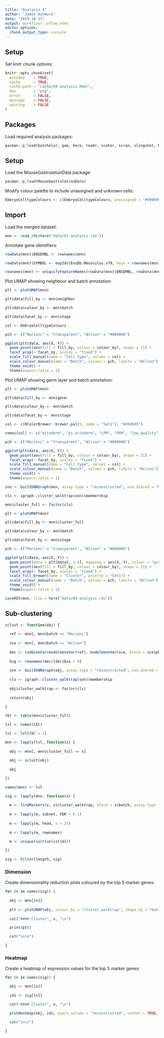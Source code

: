 ```yaml
---
title: "Analysis 4"
author: "James Ashmore"
date: "2019-10-23"
output: workflowr::wflow_html
editor_options:
  chunk_output_type: console
---
```


## Setup

Set knitr chunk options:

```r
knitr::opts_chunk$set(
  autodep    = TRUE,
  cache      = TRUE,
  cache.path = "cache/04-analysis.Rmd/",
  dev        = "png",
  error      = FALSE,
  message    = FALSE,
  warning    = FALSE
)
```

## Packages

Load required analysis packages:

```r
pacman::p_load(batchelor, gam, here, readr, scater, scran, slingshot, RColorBrewer, pheatmap, igraph, EnsDb.Mmusculus.v79)
```

## Setup

Load the MouseGastrulationData package:

```r
pacman::p_load(MouseGastrulationData)
```

Modify colour palette to include unassigned and unknown cells:

```r
EmbryoCelltypeColours <- c(EmbryoCelltypeColours, unassigned = "#999999", unknown = "#999999")
```

## Import

Load the merged dataset:

```r
mnn <- read_rds(here("data/02-analysis.rds"))
```

Annotate gene identifiers:

```r
rowData(mnn)$ENSEMBL <- rownames(mnn)

rowData(mnn)$SYMBOL <- mapIds(EnsDb.Mmusculus.v79, keys = rownames(mnn), column = "SYMBOL", keytype = "GENEID")

rownames(mnn) <- uniquifyFeatureNames(rowData(mnn)$ENSEMBL, rowData(mnn)$SYMBOL)
```

Plot UMAP showing neighbour and batch annotation:

```r
plt <- plotUMAP(mnn)

plt$data$fill_by <- mnn$neighbor

plt$data$colour_by <- mnn$batch

plt$data$facet_by <- mnn$stage

col <- EmbryoCelltypeColours

pch <- c("Marioni" = "transparent", "Wilson" = "#000000")

ggplot(plt$data, aes(X, Y)) +
  geom_point(aes(fill = fill_by, colour = colour_by), shape = 21) + 
  facet_wrap(~ facet_by, scales = "fixed") + 
  scale_fill_manual(name = "Cell type", values = col) + 
  scale_colour_manual(name = "Batch", values = pch, limits = "Wilson") + 
  theme_void() +
  theme(aspect.ratio = 1)
```

Plot UMAP showing germ layer and batch annotation:

```r
plt <- plotUMAP(mnn)

plt$data$fill_by <- mnn$germ

plt$data$colour_by <- mnn$batch

plt$data$facet_by <- mnn$stage

col <- c(RColorBrewer::brewer.pal(5, name = "Set1"), "#d9d9d9")

names(col) <- c("ectoderm", "ps_ectoderm", "LPM", "PXM", "low_quality", "NA")

pch <- c("Marioni" = "transparent", "Wilson" = "#000000")

ggplot(plt$data, aes(X, Y)) +
  geom_point(aes(fill = fill_by, colour = colour_by), shape = 21) + 
  facet_wrap(~ facet_by, scales = "fixed") + 
  scale_fill_manual(name = "Cell type", values = col) + 
  scale_colour_manual(name = "Batch", values = pch, limits = "Wilson") + 
  theme_void() +
  theme(aspect.ratio = 1)
```

```r
snn <- buildSNNGraph(mnn, assay.type = "reconstructed", use.dimred = "MNN")

cls <- igraph::cluster_walktrap(snn)$membership

mnn$cluster_full <- factor(cls)
```

```r
plt <- plotUMAP(mnn)

plt$data$fill_by <- mnn$cluster_full

plt$data$colour_by <- mnn$batch

plt$data$facet_by <- mnn$stage

pch <- c("Marioni" = "transparent", "Wilson" = "#000000")

ggplot(plt$data, aes(X, Y)) + 
  geom_point(data = plt$data[, 1:4], mapping = aes(X, Y), colour = "grey") + 
  geom_point(aes(fill = fill_by, colour = colour_by), shape = 21) + 
  facet_wrap(~ facet_by, scales = "fixed") + 
  scale_fill_brewer(name = "Cluster", palette = "Set1") + 
  scale_colour_manual(name = "Batch", values = pch, limits = "Wilson") + 
  theme_void() +
  theme(aspect.ratio = 1)
```

```r
saveRDS(mnn, file = here("data/04-analysis.rds"))
```

## Sub-clustering

```r
sclust <- function(obj) {
  
  ref <- mnn[, mnn$batch == "Marioni"]
  
  sce <- mnn[, mnn$batch == "Wilson"]
  
  dec <- combineVar(modelGeneVar(ref), modelGeneVar(sce, block = sce$phase))
  
  hvg <- rownames(dec)[dec$bio > 0]
  
  snn <- buildSNNGraph(obj, assay.type = "reconstructed", use.dimred = "MNN", subset.row = hvg)
  
  cls <- igraph::cluster_walktrap(snn)$membership
  
  obj$cluster_walktrap <- factor(cls)
  
  return(obj)
  
}
```

```r
tbl <- table(mnn$cluster_full)

lvl <- names(tbl)

lvl <- lvl[tbl > 1]
```

```r
mnn <- lapply(lvl, function(x) {
  
  obj <- mnn[, mnn$cluster_full == x]
  
  obj <- sclust(obj)
  
  obj

})

names(mnn) <- lvl
```

```r
sig <- lapply(mnn, function(x) {
  
  m <- findMarkers(x, x$cluster_walktrap, block = x$batch, assay.type = "logcounts")
  
  m <- lapply(m, subset, FDR < 0.1)
  
  m <- lapply(m, head, n = 25)
  
  m <- lapply(m, rownames)
  
  m <- unique(sort(unlist(m)))

})

sig <- Filter(length, sig)
```

### Dimension {.tabset}

Create dimensionality reduction plots coloured by the top 5 marker genes:

```r
for (n in names(sig)) {
  
  obj <- mnn[[n]]
  
  plt <- plotUMAP(obj, colour_by = "cluster_walktrap", shape_by = "batch")
  
  cat("#### Cluster", n, "\n")

  print(plt)

  cat("\n\n")

}
```

### Heatmap {.tabset}

Create a heatmap of expression values for the top 5 marker genes:

```r
for (n in names(sig)) {

  obj <- mnn[[n]]
  
  ids <- sig[[n]]

  cat("#### Cluster", n, "\n")

  plotHeatmap(obj, ids, exprs_values = "reconstructed", center = TRUE, symmetric = TRUE, colour_columns_by = "batch", order_columns_by = "cluster_walktrap", show_colnames = FALSE, cluster_rows = ifelse(length(ids) >= 2, TRUE, FALSE))

  cat("\n\n")

}
```
